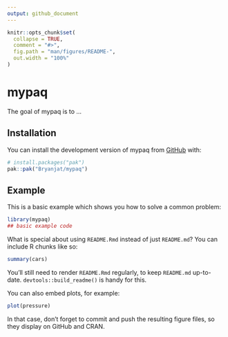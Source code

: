 ```yaml
---
output: github_document
---
```


<!-- README.md is generated from README.Rmd. Please edit that file -->

```r
knitr::opts_chunk$set(
  collapse = TRUE,
  comment = "#>",
  fig.path = "man/figures/README-",
  out.width = "100%"
)
```

# mypaq

<!-- badges: start -->
<!-- badges: end -->

The goal of mypaq is to ...

## Installation

You can install the development version of mypaq from [GitHub](https://github.com/) with:

``` r
# install.packages("pak")
pak::pak("Bryanjat/mypaq")
```

## Example

This is a basic example which shows you how to solve a common problem:

```r
library(mypaq)
## basic example code
```

What is special about using `README.Rmd` instead of just `README.md`? You can include R chunks like so:

```r
summary(cars)
```

You'll still need to render `README.Rmd` regularly, to keep `README.md` up-to-date. `devtools::build_readme()` is handy for this.

You can also embed plots, for example:

```r
plot(pressure)
```

In that case, don't forget to commit and push the resulting figure files, so they display on GitHub and CRAN.
